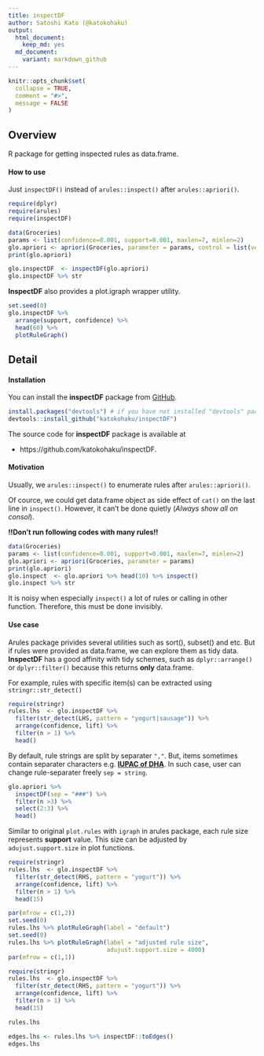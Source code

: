 ```yaml
---
title: inspectDF
author: Satoshi Kato (@katokohaku)
output: 
  html_document:
    keep_md: yes
  md_document:
    variant: markdown_github
---
```


```r
knitr::opts_chunk$set(
  collapse = TRUE,
  comment = "#>",
  message = FALSE
)
```

## Overview

R package for getting inspected rules as data.frame.

#### How to use

Just `inspectDF()` instead of `arules::inspect()` after `arules::apriori()`.

```r
require(dplyr)
require(arules)
require(inspectDF)

data(Groceries)
params <- list(confidence=0.001, support=0.001, maxlen=7, minlen=2)
glo.apriori <- apriori(Groceries, parameter = params, control = list(verbose=FALSE))
print(glo.apriori)

glo.inspectDF  <- inspectDF(glo.apriori)
glo.inspectDF %>% str
```

**InspectDF** also provides a plot.igraph wrapper utility.

```r
set.seed(0)
glo.inspectDF %>% 
  arrange(support, confidence) %>%
  head(60) %>% 
  plotRuleGraph()

```


## Detail

#### Installation

You can install the **inspectDF** package from [GitHub](https://github.com/katokohaku/inspectDF).

```r
install.packages("devtools") # if you have not installed "devtools" package
devtools::install_github("katokohaku/inspectDF")
```

The source code for **inspectDF** package is available at

- https://github.com/katokohaku/inspectDF.

#### Motivation

Usually, we `arules::inspect()` to enumerate rules after `arules::apriori()`.

Of cource, we could get data.frame object as side effect of `cat()` on the last line in `inspect()`. However, it can't be done quietly (*Always show all on consol*). 

**!!Don't run following codes with many rules!!**
```r
data(Groceries)
params <- list(confidence=0.001, support=0.001, maxlen=7, minlen=2)
glo.apriori <- apriori(Groceries, parameter = params)
print(glo.apriori)
glo.inspect  <- glo.apriori %>% head(10) %>% inspect()
glo.inspect %>% str
```

It is noisy when especially `inspect()` a lot of rules or calling in other function.
Therefore, this must be done invisibly.

#### Use case

Arules package privides several utilities such as sort(), subset() and etc. But if rules were provided as data.frame, we can explore them as tidy data. **InspectDF** has a good affinity with tidy schemes, such as `dplyr::arrange()` or `dplyr::filter()` because this returns **only** data.frame.

For example, rules with specific item(s) can be extracted using `stringr::str_detect()`

```r
require(stringr)
rules.lhs  <- glo.inspectDF %>% 
  filter(str_detect(LHS, pattern = "yogurt|sausage")) %>%
  arrange(confidence, lift) %>%
  filter(n > 1) %>% 
  head()
```

By default, rule strings are split by separater `","`. But, items sometimes contain separater characters e.g. **[IUPAC of DHA](https://pubchem.ncbi.nlm.nih.gov/compound/Docosahexaenoic_acid#section=IUPAC-Name)**. In such case, user can change rule-separater freely `sep = string`.
 
```r
glo.apriori %>% 
  inspectDF(sep = "###") %>% 
  filter(n >3) %>% 
  select(2:3) %>% 
  head()
```

Similar to original `plot.rules` with `igraph` in arules package, each rule size represents **support** value. This size can be adjusted by `adujust.support.size` in plot functions. 

```r
require(stringr)
rules.lhs  <- glo.inspectDF %>% 
  filter(str_detect(RHS, pattern = "yogurt")) %>%
  arrange(confidence, lift) %>%
  filter(n > 1) %>% 
  head(15)

par(mfrow = c(1,2))
set.seed(0)
rules.lhs %>% plotRuleGraph(label = "default")
set.seed(0)
rules.lhs %>% plotRuleGraph(label = "adjusted rule size", 
                            adujust.support.size = 4000)
par(mfrow = c(1,1))

```
```r
require(stringr)
rules.lhs  <- glo.inspectDF %>% 
  filter(str_detect(RHS, pattern = "yogurt")) %>%
  arrange(confidence, lift) %>%
  filter(n > 1) %>% 
  head(15)

rules.lhs

edges.lhs <- rules.lhs %>% inspectDF::toEdges()
edges.lhs
```


